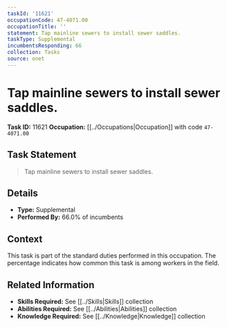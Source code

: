 ```yaml
---
taskId: '11621'
occupationCode: 47-4071.00
occupationTitle: ''
statement: Tap mainline sewers to install sewer saddles.
taskType: Supplemental
incumbentsResponding: 66
collection: Tasks
source: onet
---
```

# Tap mainline sewers to install sewer saddles.

**Task ID:** 11621
**Occupation:** [[../Occupations|Occupation]] with code `47-4071.00`

## Task Statement

> Tap mainline sewers to install sewer saddles.

## Details

- **Type:** Supplemental
- **Performed By:** 66.0% of incumbents

## Context

This task is part of the standard duties performed in this occupation. The percentage indicates how common this task is among workers in the field.

## Related Information

- **Skills Required:** See [[../Skills|Skills]] collection
- **Abilities Required:** See [[../Abilities|Abilities]] collection
- **Knowledge Required:** See [[../Knowledge|Knowledge]] collection
